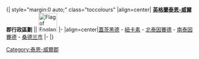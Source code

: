<br clear=all>
{| style="margin:0 auto;" class="toccolours"
|align=center| '''[[英格蘭]][[泰恩-威爾]]郡行政區劃''' || [[File:Flag of England.svg|50px|Flag of England]]
|-
|align=center|[[蓋茨黑德]] - [[紐卡素 (英國)|紐卡素]] - [[北泰因賽德]] - [[南泰因賽德]] - [[桑德兰市]]
|-
|}
[[Category:泰恩-威爾郡]]